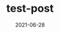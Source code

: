 ---
title : "test-post"
date: "2021-06-28"
hero_image: "./apeach01.jpg"
hero_image_alt: "apeach crying"
---